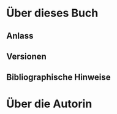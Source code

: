 # Über dieses Buch {.unnumbered}

## Anlass

## Versionen

## Bibliographische Hinweise

# Über die Autorin
